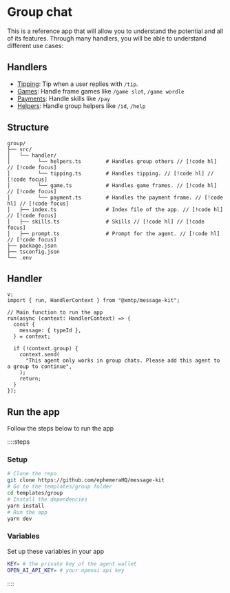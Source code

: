 # Group chat

This is a reference app that will allow you to understand the potential and all of its features. Through many handlers, you will be able to understand different use cases:

## Handlers

- [Tipping](/templates/group/tipping): Tip when a user replies with `/tip`.
- [Games](/templates/group/games): Handle frame games like `/game slot`, `/game wordle`
- [Payments](/templates/group/payment): Handle skills like `/pay`
- [Helpers](/templates/group/helpers): Handle group helpers like `/id`, `/help`

## Structure

```
group/
├── src/
│   └── handler/
│         └── helpers.ts        # Handles group others // [!code hl] // [!code focus]
│         └── tipping.ts        # Handles tipping. // [!code hl] // [!code focus]
│         └── game.ts           # Handles game frames. // [!code hl] // [!code focus]
│         └── payment.ts        # Handles the payment frame. // [!code hl] // [!code focus]
│   ├── index.ts                # Index file of the app. // [!code hl] // [!code focus]
│   ├── skills.ts               # Skills // [!code hl] // [!code focus]
│   ├── prompt.ts               # Prompt for the agent. // [!code hl] // [!code focus]
├── package.json
├── tsconfig.json
└── .env
```

## Handler

```tsx [src/index.ts]
v;
import { run, HandlerContext } from "@xmtp/message-kit";

// Main function to run the app
run(async (context: HandlerContext) => {
  const {
    message: { typeId },
  } = context;

  if (!context.group) {
    context.send(
      "This agent only works in group chats. Please add this agent to a group to continue",
    );
    return;
  }
});
```

## Run the app

Follow the steps below to run the app

::::steps

### Setup

```bash [cmd]
# Clone the repo
git clone https://github.com/ephemeraHQ/message-kit
# Go to the templates/group folder
cd templates/group
# Install the dependencies
yarn install
# Run the app
yarn dev
```

### Variables

Set up these variables in your app

```bash [cmd]
KEY= # the private key of the agent wallet
OPEN_AI_API_KEY= # your openai api key
```

::::
